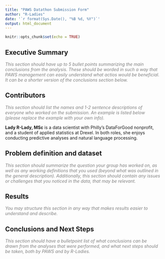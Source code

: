 ```yaml
---
title: "PAWS Datathon Submission Form"
author: "R-Ladies"
date: '`r format(Sys.Date(), "%B %d, %Y")`'
output: html_document
---
```


```r
knitr::opts_chunk$set(echo = TRUE)
```

## Executive Summary
<span style="color:gray">*This section should have up to 5 bullet points summarizing the main conclusions from the analysis. These should be worded in such a way that PAWS management can easily understand what actios would be beneficial. It can be a shorter version of the conclusions section below.*</span>

## Contributors

<span style="color:gray">*This section should list the names and 1-2 sentence descriptions of everyone who worked on the submission. An example is listed below (please replace the example with your own info).*</span>

**Lady R-Lady, MSc** is a data scientist with Philly's DataForGood nonprofit, and a student of applied statistics at Drexel. In both roles, she enjoys conducting predictive analyses and natural language processing.

## Problem definition and dataset

<span style="color:gray">*This section should summarize the question your group has worked on, as well as any working definitions that you used (beyond what was outlined in the general description). Additionally, this section should contain any issues or challenges that you noticed in the data, that may be relevant.*</span>

## Results

<span style="color:gray">*You may structure this section in any way that makes results easier to understand and describe.*</span>

## Conclusions and Next Steps

<span style="color:gray">*This section should have a bulletpoint list of what conclusions can be drawn from the analyses that were performed, and what next steps should be taken, both by PAWS and by R-Ladies.*</span>